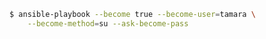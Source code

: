 <CodeSurferLayout>


```bash title="become on the command line"
$ ansible-playbook --become true --become-user=tamara \
    --become-method=su --ask-become-pass
```

```diff 1[20:33] subtitle="toggle become for the entire run"
```

```diff 1[34:54] subtitle="Run playbook as this user"
```

```diff 2[4:23] subtitle="handy, when sudo ist not installed"
```

```diff 2[24:99] subtitle="Ask for tamaras password"
```

</CodeSurferLayout>
